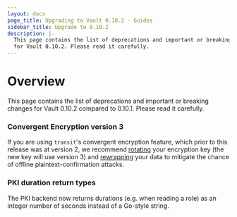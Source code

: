 ```yaml
---
layout: docs
page_title: Upgrading to Vault 0.10.2 - Guides
sidebar_title: Upgrade to 0.10.2
description: |-
  This page contains the list of deprecations and important or breaking changes
  for Vault 0.10.2. Please read it carefully.
---
```


# Overview

This page contains the list of deprecations and important or breaking changes
for Vault 0.10.2 compared to 0.10.1. Please read it carefully.

### Convergent Encryption version 3

If you are using `transit`'s convergent encryption feature, which prior to this
release was at version 2, we recommend
[rotating](/vault/api-docs/secret/transit#rotate-key)
your encryption key (the new key will use version 3) and
[rewrapping](/vault/api-docs/secret/transit#rewrap-data)
your data to mitigate the chance of offline plaintext-confirmation attacks.

### PKI duration return types

The PKI backend now returns durations (e.g. when reading a role) as an integer
number of seconds instead of a Go-style string.

